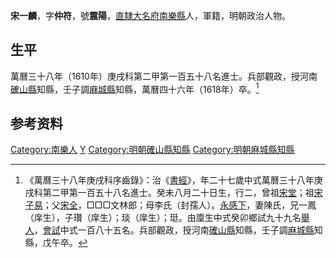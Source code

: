 {{明清人物信息框
| 姓名 = 宋一麟
| 原名 =
| 圖片名稱= 
| 圖片大小 =
| 圖片說明 = 
| 最高職務 = 湖廣麻城縣知縣
| 國家 = 大明 
| 爵位 =
| 籍貫 = [[北直隸|直隸]][[大名府|大名府]][[南樂縣|南樂縣]]
| 族裔 = 
| 字號 = 字仲符，號震陽
| 諡號 =
| 出生日期 = 萬曆十一年（1583年）八月二十日
| 出生地點 =
| 逝世日期 = 萬曆四十六年（1618年）
| 逝世地點 =
| 墓葬 =
| 配偶 = 陳氏
| 親屬 = 曾祖[[宋堂|宋堂]]，祖[[宋子易|宋子易]]<br>父[[宋全|宋全]]，母李氏（封孺人）
| 出身 =
* 萬曆三十八年庚戌科進士出身
| 經歷 =
| 著作 =  
}}
'''宋一麟'''{{BD|1583年||1618年||S}}，字'''仲符'''，號'''震陽'''，[[北直隸|直隸]][[大名府|大名府]][[南樂縣|南樂縣]]人，軍籍，明朝政治人物。

== 生平 ==
萬曆三十八年（1610年）庚戌科第二甲第一百五十八名進士。兵部觀政，授河南[[確山縣|確山縣]]知縣，壬子調[[麻城縣|麻城縣]]知縣，萬曆四十六年（1618年）卒。<ref>《萬曆三十八年庚戌科序齒錄》：治《[[書經|書經]]》，年二十七歲中式萬曆三十八年庚戌科第二甲第一百五十八名進士。癸未八月二十日生，行二，曾祖[[宋堂|宋堂]]；祖[[宋子易|宋子易]]；父[[宋全|宋全]]，□□□文林郎；母李氏（封孺人）。[[永感下|永感下]]，妻陳氏，兄一鳳（庠生），子瓚（庠生）；琰（庠生）；珽。由廩生中式癸卯鄉試九十九名[[舉人|舉人]]，[[會試|會試]]中式一百八十五名。兵部觀政，授河南[[確山縣|確山縣]]知縣，壬子調[[麻城縣|麻城縣]]知縣，戊午卒。</ref>

== 参考资料 ==
{{reflist}}

{{start box}}
{{s-off}}
{{s-before|[[張翼明|張翼明]]}}
{{s-title|明朝麻城縣知縣|1610年－1616年}}
{{s-after|[[莊應德|莊應德]]}}
{{end box}}

{{萬曆三十八年庚戌科殿试金榜}}

{{Authority control}}

{{DEFAULTSORT:Song宋}}
[[Category:南樂人|Category:南樂人]]
[[Category:宋姓|Y]]
[[Category:明朝確山縣知縣|Category:明朝確山縣知縣]]
[[Category:明朝麻城縣知縣|Category:明朝麻城縣知縣]]


{{明朝人物小作品}}